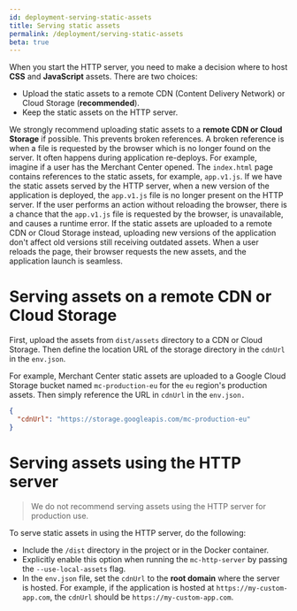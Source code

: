 ```yaml
---
id: deployment-serving-static-assets
title: Serving static assets
permalink: /deployment/serving-static-assets
beta: true
---
```


When you start the HTTP server, you need to make a decision where to host **CSS** and **JavaScript** assets. There are two choices:

- Upload the static assets to a remote CDN (Content Delivery Network) or Cloud Storage (**recommended**).
- Keep the static assets on the HTTP server.

We strongly recommend uploading static assets to a **remote CDN or Cloud Storage** if possible. This prevents broken references. A broken reference is when a file is requested by the browser which is no longer found on the server. It often happens during application re-deploys.
For example, imagine if a user has the Merchant Center opened. The `index.html` page contains references to the static assets, for example, `app.v1.js`. If we have the static assets served by the HTTP server, when a new version of the application is deployed, the `app.v1.js` file is no longer present on the HTTP server. If the user performs an action without reloading the browser, there is a chance that the `app.v1.js` file is requested by the browser, is unavailable, and causes a runtime error. If the static assets are uploaded to a remote CDN or Cloud Storage instead, uploading new versions of the application don't affect old versions still receiving outdated assets. When a user reloads the page, their browser requests the new assets, and the application launch is seamless.

# Serving assets on a remote CDN or Cloud Storage

First, upload the assets from `dist/assets` directory to a CDN or Cloud Storage. Then define the location URL of the storage directory in the `cdnUrl` in the `env.json`.

For example, Merchant Center static assets are uploaded to a Google Cloud Storage bucket named `mc-production-eu` for the `eu` region's production assets. Then simply reference the URL in `cdnUrl` in the `env.json.`

```json
{
  "cdnUrl": "https://storage.googleapis.com/mc-production-eu"
}
```

# Serving assets using the HTTP server

> We do not recommend serving assets using the HTTP server for production use.

To serve static assets in using the HTTP server, do the following:

- Include the `/dist` directory in the project or in the Docker container.
- Explicitly enable this option when running the `mc-http-server` by passing the `--use-local-assets` flag.
- In the `env.json` file, set the `cdnUrl` to the **root domain** where the server is hosted. For example, if the application is hosted at `https://my-custom-app.com`, the `cdnUrl` should be `https://my-custom-app.com`.
